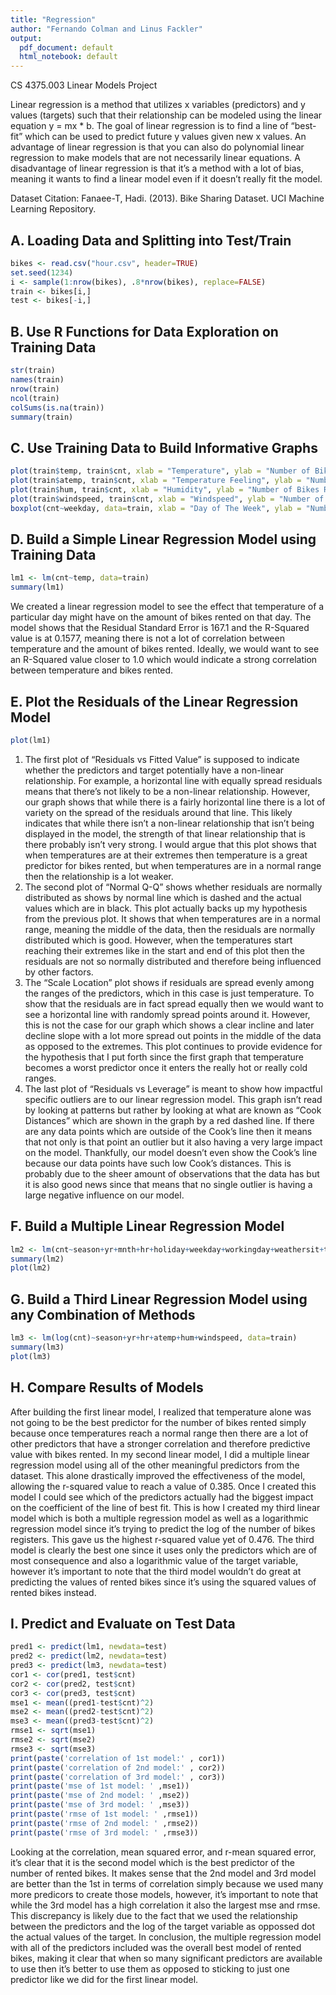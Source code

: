 ```yaml
---
title: "Regression"
author: "Fernando Colman and Linus Fackler"
output:
  pdf_document: default
  html_notebook: default
---
```


CS 4375.003
Linear Models Project

Linear regression is a method that utilizes x variables (predictors) and y values (targets) such that their relationship can be modeled using the linear equation y = mx * b. The goal of linear regression is to find a line of "best-fit" which can be used to predict future y values given new x values. An advantage of linear regression is that you can also do polynomial linear regression to make models that are not necessarily linear equations. A disadvantage of linear regression is that it's a method with a lot of bias, meaning it wants to find a linear model even if it doesn't really fit the model.  

Dataset Citation: Fanaee-T, Hadi. (2013). Bike Sharing Dataset. UCI Machine Learning Repository.


## A. Loading Data and Splitting into Test/Train

```r
bikes <- read.csv("hour.csv", header=TRUE)
set.seed(1234)
i <- sample(1:nrow(bikes), .8*nrow(bikes), replace=FALSE)
train <- bikes[i,]
test <- bikes[-i,]
```

## B. Use R Functions for Data Exploration on Training Data

```r
str(train)
names(train)
nrow(train)
ncol(train)
colSums(is.na(train))
summary(train)

```

## C. Use Training Data to Build Informative Graphs

```r
plot(train$temp, train$cnt, xlab = "Temperature", ylab = "Number of Bikes Rented")
plot(train$atemp, train$cnt, xlab = "Temperature Feeling", ylab = "Number of Bikes Rented")
plot(train$hum, train$cnt, xlab = "Humidity", ylab = "Number of Bikes Rented")
plot(train$windspeed, train$cnt, xlab = "Windspeed", ylab = "Number of Bikes Rented")
boxplot(cnt~weekday, data=train, xlab = "Day of The Week", ylab = "Number of Bikes Rented")
```
## D. Build a Simple Linear Regression Model using Training Data

```r
lm1 <- lm(cnt~temp, data=train)
summary(lm1)
```

We created a linear regression model to see the effect that temperature of a particular day might have on the amount of bikes rented on that day. The model shows that the Residual Standard Error is 167.1 and the R-Squared value is at 0.1577, meaning there is not a lot of correlation between temperature and the amount of bikes rented. Ideally, we would want to see an R-Squared value closer to 1.0 which would indicate a strong correlation between temperature and bikes rented.  


## E. Plot the Residuals of the Linear Regression Model

```r
plot(lm1)
```
1. The first plot of "Residuals vs Fitted Value" is supposed to indicate whether the predictors and target potentially have a non-linear relationship. For example, a horizontal line with equally spread residuals means that there's not likely to be a non-linear relationship. However, our graph shows that while there is a fairly horizontal line there is a lot of variety on the spread of the residuals around that line. This likely indicates that while there isn't a non-linear relationship that isn't being displayed in the model, the strength of that linear relationship that is there probably isn't very strong. I would argue that this plot shows that when temperatures are at their extremes then temperature is a great predictor for bikes rented, but when temperatures are in a normal range then the relationship is a lot weaker.  
2. The second plot of "Normal Q-Q" shows whether residuals are normally distributed as shows by normal line which is dashed and the actual values which are in black. This plot actually backs up my hypothesis from the previous plot. It shows that when temperatures are in a normal range, meaning the middle of the data, then the residuals are normally distributed which is good. However, when the temperatures start reaching their extremes like in the start and end of this plot then the residuals are not so normally distributed and therefore being influenced by other factors.  
3. The "Scale Location" plot shows if residuals are spread evenly among the ranges of the predictors, which in this case is just temperature. To show that the residuals are in fact spread equally then we would want to see a horizontal line with randomly spread points around it. However, this is not the case for our graph which shows a clear incline and later decline slope with a lot more spread out points in the middle of the data as opposed to the extremes. This plot continues to provide evidence for the hypothesis that I put forth since the first graph that temperature becomes a worst predictor once it enters the really hot or really cold ranges.   
4. The last plot of "Residuals vs Leverage" is meant to show how impactful specific outliers are to our linear regression model. This graph isn't read by looking at patterns but rather by looking at what are known as "Cook Distances" which are shown in the graph by a red dashed line. If there are any data points which are outside of the Cook's line then it means that not only is that point an outlier but it also having a very large impact on the model. Thankfully, our model doesn't even show the Cook's line because our data points have such low Cook's distances. This is probably due to the sheer amount of observations that the data has but it is also good news since that means that no single outlier is having a large negative influence on our model. 

## F. Build a Multiple Linear Regression Model

```r
lm2 <- lm(cnt~season+yr+mnth+hr+holiday+weekday+workingday+weathersit+temp+atemp+hum+windspeed, data=train)
summary(lm2)
plot(lm2)
```
## G. Build a Third Linear Regression Model using any Combination of Methods

```r
lm3 <- lm(log(cnt)~season+yr+hr+atemp+hum+windspeed, data=train)
summary(lm3)
plot(lm3)
```
## H. Compare Results of Models

  After building the first linear model, I realized that temperature alone was not going to be the best predictor for the number of bikes rented simply because once temperatures reach a normal range then there are a lot of other predictors that have a stronger correlation and therefore predictive value with bikes rented. In my second linear model, I did a multiple linear regression model using all of the other meaningful predictors from the dataset. This alone drastically improved the effectiveness of the model, allowing the r-squared value to reach a value of 0.385. Once I created this model I could see which of the predictors actually had the biggest impact on the coefficient of the line of best fit. This is how I created my third linear model which is both a multiple regression model as well as a logarithmic regression model since it's trying to predict the log of the number of bikes registers. This gave us the highest r-squared value yet of 0.476. The third model is clearly the best one since it uses only the predictors which are of most consequence and also a logarithmic value of the target variable, however it's important to note that the third model wouldn't do great at predicting the values of rented bikes since it's using the squared values of rented bikes instead.  

## I. Predict and Evaluate on Test Data

```r
pred1 <- predict(lm1, newdata=test)
pred2 <- predict(lm2, newdata=test)
pred3 <- predict(lm3, newdata=test)
cor1 <- cor(pred1, test$cnt)
cor2 <- cor(pred2, test$cnt)
cor3 <- cor(pred3, test$cnt)
mse1 <- mean((pred1-test$cnt)^2)
mse2 <- mean((pred2-test$cnt)^2)
mse3 <- mean((pred3-test$cnt)^2)
rmse1 <- sqrt(mse1)
rmse2 <- sqrt(mse2)
rmse3 <- sqrt(mse3)
print(paste('correlation of 1st model:' , cor1))
print(paste('correlation of 2nd model:' , cor2))
print(paste('correlation of 3rd model:' , cor3))
print(paste('mse of 1st model: ' ,mse1))
print(paste('mse of 2nd model: ' ,mse2))
print(paste('mse of 3rd model: ' ,mse3))
print(paste('rmse of 1st model: ' ,rmse1))
print(paste('rmse of 2nd model: ' ,rmse2))
print(paste('rmse of 3rd model: ' ,rmse3))
```
  
  Looking at the correlation, mean squared error, and r-mean squared error, it's clear that it is the second model which is the best predictor of the number of rented bikes. It makes sense that the 2nd model and 3rd model are better than the 1st in terms of correlation simply because we used many more predicors to create those models, however, it's important to note that while the 3rd model has a high correlation it also the largest mse and rmse. This discrepancy is likely due to the fact that we used the relationship between the predictors and the log of the target variable as oppossed dot the actual values of the target. In conclusion, the multiple regression model with all of the predictors included was the overall best model of rented bikes, making it clear that when so many significant predictors are available to use then it's better to use them as opposed to sticking to just one predictor like we did for the first linear model.


